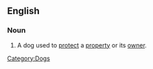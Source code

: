 ==English==
{{wikipedia}}
===Noun===
{{en-noun|sg=[[guard]] [[dog]]}}

# A dog used to [[protect]] a [[property]] or its [[owner]].

[[Category:Dogs]]
